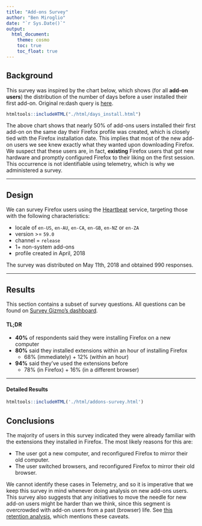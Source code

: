 ```yaml
---
title: "Add-ons Survey"
author: "Ben Miroglio"
date: "`r Sys.Date()`"
output: 
  html_document:
    theme: cosmo
    toc: true
    toc_float: true 
---
```


<style>
body {
margin-top: 50px;
}
</style>



## Background

This survey was inspired by the chart below, which shows (for all **add-on users**) the distribution of the number of days before a user installed their first add-on. Original re:dash query is [here](https://sql.telemetry.mozilla.org/queries/51128/source#137165). 

```r
htmltools::includeHTML("./html/days_install.html")
```

The above chart shows that nearly 50% of add-ons users installed their first add-on on the same day their Firefox profile was created, which is closely tied with the Firefox installation date. This implies that most of the new add-on users we see knew exactly what they wanted upon downloading Firefox. We suspect that these users are, in fact, **existing** Firefox users that got new hardware and promptly configured Firefox to their liking on the first session. This occurrence is not identifiable using telemetry, which is why we administered a survey.

---

## Design

We can survey Firefox users using the [Heartbeat](https://wiki.mozilla.org/Firefox/Shield/Heartbeat) service, targeting those with the following characteristics:

* locale of `en-US`, `en-AU`, `en-CA`, `en-GB`, `en-NZ` or `en-ZA`
* version >= `59.0`
* channel = `release`
* 1+ non-system add-ons
* profile created in April, 2018

The survey was distributed on May 11th, 2018 and obtained 990 responses.

---

## Results

This section contains a subset of survey questions. All questions can be found on [Survey Gizmo's dashboard](https://qsurvey.mozilla.com/r/28049_5afdf4ec53d526.64707167).

#### TL;DR

* **40%** of respondents said they were installing Firefox on a new computer
* **80%** said they installed extensions within an hour of installing Firefox
    + 68% (immediately) + 12% (within an hour)
* **94%** said they've used the extensions before
    + 78% (in Firefox) + 16% (in a different browser)

---

#### Detailed Results


```r
htmltools::includeHTML('./html/addons-survey.html')
```


## Conclusions


The majority of users in this survey indicated they were already familiar with the extensions they installed in Firefox. The most likely reasons for this are:

* The user got a new computer, and reconfigured Firefox to mirror their old computer.
* The user switched browsers, and reconfigured Firefox to mirror their old browser.

We cannot identify these cases in Telemetry, and so it is imperative that we keep this survey in mind whenever doing analysis on new add-ons users. This survey also suggests that any initiatives to move the needle for new add-on users might be harder than we think, since this segment is overcrowded with add-on users from a past (browser) life. See [this retention analysis](https://metrics.mozilla.com/protected/bmiroglio/addons/retention-change/retention-change.html), which mentions these caveats.





